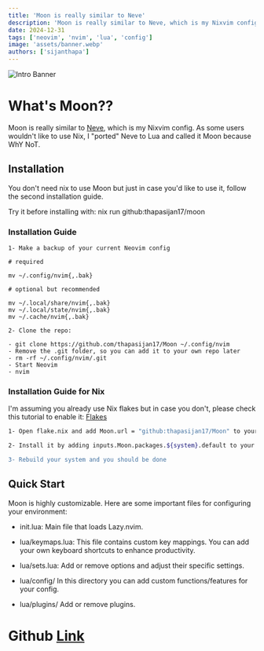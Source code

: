 ```yaml
---
title: 'Moon is really similar to Neve'
description: 'Moon is really similar to Neve, which is my Nixvim config. As some users wouldnt like to use Nix, I "ported" Neve to Lua and called it Moon because WhY NoT.'
date: 2024-12-31
tags: ['neovim', 'nvim', 'lua', 'config']
image: 'assets/banner.webp'
authors: ['sijanthapa']
---
```



![Intro Banner](assets/main2.png)

# What's Moon??

Moon is really similar to [Neve](https://github.com/thapasijan17/Moon), which is my Nixvim config. As some users wouldn't like to use Nix, I "ported" Neve to Lua and called it Moon because WhY NoT.

## Installation

You don't need nix to use Moon but just in case you'd like to use it, follow the second installation guide.

Try it before installing with: nix run github:thapasijan17/moon

### Installation Guide

```shell
1- Make a backup of your current Neovim config

# required

mv ~/.config/nvim{,.bak}

# optional but recommended

mv ~/.local/share/nvim{,.bak}
mv ~/.local/state/nvim{,.bak}
mv ~/.cache/nvim{,.bak}

2- Clone the repo:

- git clone https://github.com/thapasijan17/Moon ~/.config/nvim
- Remove the .git folder, so you can add it to your own repo later
- rm -rf ~/.config/nvim/.git
- Start Neovim
- nvim
```

### Installation Guide for Nix
I'm assuming you already use Nix flakes but in case you don't, please check this tutorial to enable it: [Flakes](https://nixos.wiki/wiki/Flakes)

```bash
1- Open flake.nix and add Moon.url = "github:thapasijan17/Moon" to your inputs.

2- Install it by adding inputs.Moon.packages.${system}.default to your environment.systemPackages or home.packages if you're using home-manager.

3- Rebuild your system and you should be done
```

## Quick Start
Moon is highly customizable. Here are some important files for configuring your environment:

- init.lua: Main file that loads Lazy.nvim.

- lua/keymaps.lua: This file contains custom key mappings. You can add your own keyboard shortcuts to enhance productivity.

- lua/sets.lua: Add or remove options and adjust their specific settings.

- lua/config/ In this directory you can add custom functions/features for your config.

- lua/plugins/ Add or remove plugins.



# Github [Link](https://github.com/thapasijan17/Moon)